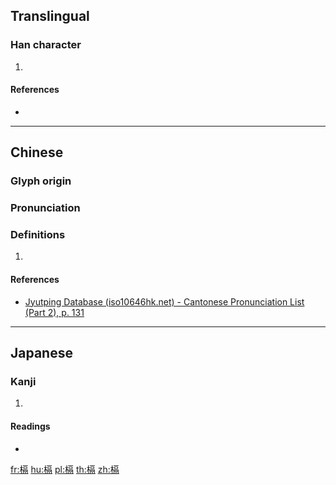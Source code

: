 {{character info/new}}
{{also|核}}
==Translingual==

===Han character===
{{Han char|rn=75|rad=木|as=10|sn=14|four=|canj=DMRB|ids=⿰木鬲}}

# {{defn|Han|sort=木10}}

====References====
* {{Han ref|kx=0545.230|dkj=15306|dj=0933.120|hdz=21262.070|uh=69C5|ud=27077}}

----

==Chinese==
{{zh-forms}}

===Glyph origin===
{{Han etym}}

===Pronunciation===
{{zh-pron
|m=gé
|c=gaak3,hat6
|h=
|md=
|mn=
|w=
|mc=y
|oc=y
|cat=
}}

===Definitions===
{{zh-hanzi}}

# {{rfdef|lang=zh}}

====References====
*[http://www.iso10646hk.net/jp/document/download.jsp Jyutping Database (iso10646hk.net) - Cantonese Pronunciation List (Part 2), p. 131]

----

==Japanese==

===Kanji===
{{ja-kanji|grade=|rs=木10}}

# {{defn|lang=ja|sort=木10}}

====Readings====
* {{ja-readings|on=[[かく]] (kaku), [[きゃく]] (kyaku)|kun=[[くびき]] (kubiki), [[さね]] (sane), [[あみど]] (amido)}}

[[fr:槅]]
[[hu:槅]]
[[pl:槅]]
[[th:槅]]
[[zh:槅]]